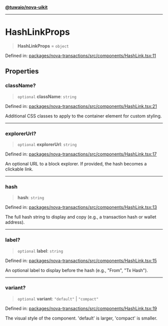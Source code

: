 [**@tuwaio/nova-uikit**](../../../README.md)

***

# HashLinkProps

> **HashLinkProps** = `object`

Defined in: [packages/nova-transactions/src/components/HashLink.tsx:11](https://github.com/TuwaIO/nova-uikit/blob/2ae3a349604a64908af94ae1f3372a75a95a5510/packages/nova-transactions/src/components/HashLink.tsx#L11)

## Properties

### className?

> `optional` **className**: `string`

Defined in: [packages/nova-transactions/src/components/HashLink.tsx:21](https://github.com/TuwaIO/nova-uikit/blob/2ae3a349604a64908af94ae1f3372a75a95a5510/packages/nova-transactions/src/components/HashLink.tsx#L21)

Additional CSS classes to apply to the container element for custom styling.

***

### explorerUrl?

> `optional` **explorerUrl**: `string`

Defined in: [packages/nova-transactions/src/components/HashLink.tsx:17](https://github.com/TuwaIO/nova-uikit/blob/2ae3a349604a64908af94ae1f3372a75a95a5510/packages/nova-transactions/src/components/HashLink.tsx#L17)

An optional URL to a block explorer. If provided, the hash becomes a clickable link.

***

### hash

> **hash**: `string`

Defined in: [packages/nova-transactions/src/components/HashLink.tsx:13](https://github.com/TuwaIO/nova-uikit/blob/2ae3a349604a64908af94ae1f3372a75a95a5510/packages/nova-transactions/src/components/HashLink.tsx#L13)

The full hash string to display and copy (e.g., a transaction hash or wallet address).

***

### label?

> `optional` **label**: `string`

Defined in: [packages/nova-transactions/src/components/HashLink.tsx:15](https://github.com/TuwaIO/nova-uikit/blob/2ae3a349604a64908af94ae1f3372a75a95a5510/packages/nova-transactions/src/components/HashLink.tsx#L15)

An optional label to display before the hash (e.g., "From", "Tx Hash").

***

### variant?

> `optional` **variant**: `"default"` \| `"compact"`

Defined in: [packages/nova-transactions/src/components/HashLink.tsx:19](https://github.com/TuwaIO/nova-uikit/blob/2ae3a349604a64908af94ae1f3372a75a95a5510/packages/nova-transactions/src/components/HashLink.tsx#L19)

The visual style of the component. 'default' is larger, 'compact' is smaller.

